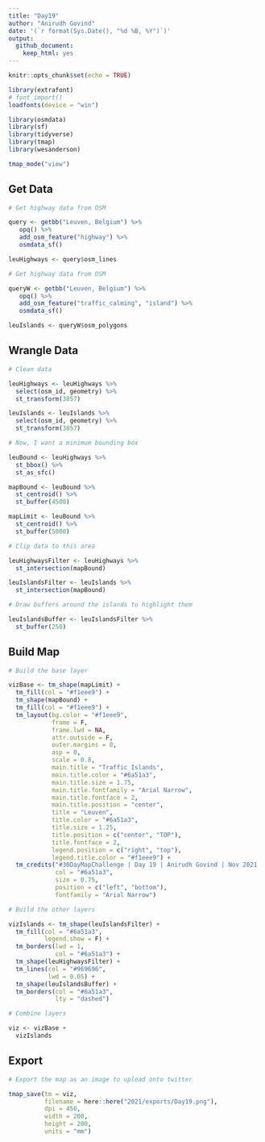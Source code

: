 ```yaml
---
title: "Day19"
author: "Anirudh Govind"
date: '(`r format(Sys.Date(), "%d %B, %Y")`)'
output:
  github_document:
    keep_html: yes
---
```


```r
knitr::opts_chunk$set(echo = TRUE)

library(extrafont)
# font_import()
loadfonts(device = "win")

library(osmdata)
library(sf)
library(tidyverse)
library(tmap)
library(wesanderson)

tmap_mode("view")
```

## Get Data

```r
# Get highway data from OSM

query <- getbb("Leuven, Belgium") %>% 
   opq() %>% 
   add_osm_feature("highway") %>% 
   osmdata_sf()

leuHighways <- query$osm_lines

```

```r
# Get highway data from OSM

queryW <- getbb("Leuven, Belgium") %>% 
   opq() %>% 
   add_osm_feature("traffic_calming", "island") %>% 
   osmdata_sf()

leuIslands <- queryW$osm_polygons

```

## Wrangle Data

```r
# Clean data

leuHighways <- leuHighways %>% 
  select(osm_id, geometry) %>% 
  st_transform(3857)

leuIslands <- leuIslands %>% 
  select(osm_id, geometry) %>% 
  st_transform(3857)
```

```r
# Now, I want a minimum bounding box

leuBound <- leuHighways %>% 
  st_bbox() %>% 
  st_as_sfc()

mapBound <- leuBound %>% 
  st_centroid() %>% 
  st_buffer(4500)

mapLimit <- leuBound %>% 
  st_centroid() %>% 
  st_buffer(5000)

```

```r
# Clip data to this area

leuHighwaysFilter <- leuHighways %>% 
  st_intersection(mapBound)

leuIslandsFilter <- leuIslands %>% 
  st_intersection(mapBound)

```

```r
# Draw buffers around the islands to highlight them

leuIslandsBuffer <- leuIslandsFilter %>% 
  st_buffer(250)
```

## Build Map

```r
# Build the base layer

vizBase <- tm_shape(mapLimit) +
  tm_fill(col = "#f1eee9") +
  tm_shape(mapBound) +
  tm_fill(col = "#f1eee9") +
  tm_layout(bg.color = "#f1eee9",
            frame = F,
            frame.lwd = NA,
            attr.outside = F,
            outer.margins = 0,
            asp = 0,
            scale = 0.8,
            main.title = "Traffic Islands",
            main.title.color = "#6a51a3",
            main.title.size = 1.75,
            main.title.fontfamily = "Arial Narrow",
            main.title.fontface = 2,
            main.title.position = "center",
            title = "Leuven",
            title.color = "#6a51a3",
            title.size = 1.25,
            title.position = c("center", "TOP"),
            title.fontface = 2,
            legend.position = c("right", "top"),
            legend.title.color = "#f1eee9") + 
  tm_credits("#30DayMapChallenge | Day 19 | Anirudh Govind | Nov 2021 | Map data © OpenStreetMap contributors and available from https://www.openstreetmap.org",
             col = "#6a51a3",
             size = 0.75,
             position = c("left", "bottom"),
             fontfamily = "Arial Narrow")
```

```r
# Build the other layers

vizIslands <- tm_shape(leuIslandsFilter) +
  tm_fill(col = "#6a51a3",
          legend.show = F) +
  tm_borders(lwd = 1,
             col = "#6a51a3") +
  tm_shape(leuHighwaysFilter) +
  tm_lines(col = "#969696",
           lwd = 0.05) +
  tm_shape(leuIslandsBuffer) +
  tm_borders(col = "#6a51a3",
             lty = "dashed")

```

```r
# Combine layers

viz <- vizBase + 
  vizIslands

```

## Export

```r
# Export the map as an image to upload onto twitter

tmap_save(tm = viz,
          filename = here::here("2021/exports/Day19.png"),
          dpi = 450,
          width = 200,
          height = 200,
          units = "mm")

```

